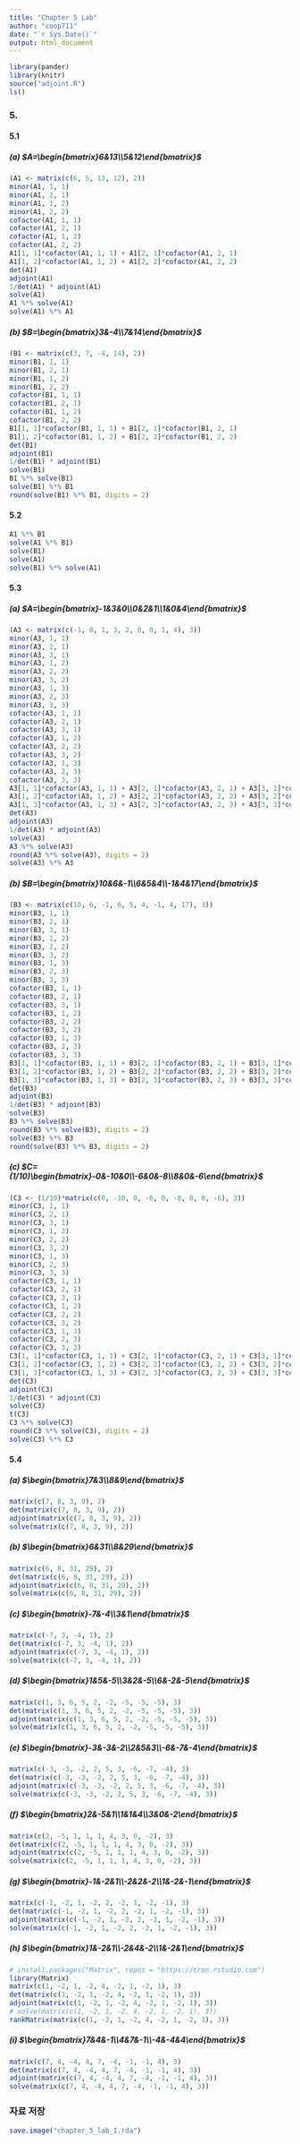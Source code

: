 ```yaml
---
title: "Chapter 5 Lab"
author: "coop711"
date: "`r Sys.Date()`"
output: html_document
---
```


```r
library(pander)
library(knitr)
source("adjoint.R")
ls()
```

### 5.

#### 5.1   

##### (a) $A=\begin{bmatrix}6&13\\5&12\end{bmatrix}$

```r
(A1 <- matrix(c(6, 5, 13, 12), 2))
minor(A1, 1, 1)
minor(A1, 2, 1)
minor(A1, 1, 2)
minor(A1, 2, 2)
cofactor(A1, 1, 1)
cofactor(A1, 2, 1)
cofactor(A1, 1, 2)
cofactor(A1, 2, 2)
A1[1, 1]*cofactor(A1, 1, 1) + A1[2, 1]*cofactor(A1, 2, 1)
A1[1, 2]*cofactor(A1, 1, 2) + A1[2, 2]*cofactor(A1, 2, 2)
det(A1)
adjoint(A1)
1/det(A1) * adjoint(A1)
solve(A1)
A1 %*% solve(A1)
solve(A1) %*% A1
```

##### (b) $B=\begin{bmatrix}3&-4\\7&14\end{bmatrix}$

```r
(B1 <- matrix(c(3, 7, -4, 14), 2))
minor(B1, 1, 1)
minor(B1, 2, 1)
minor(B1, 1, 2)
minor(B1, 2, 2)
cofactor(B1, 1, 1)
cofactor(B1, 2, 1)
cofactor(B1, 1, 2)
cofactor(B1, 2, 2)
B1[1, 1]*cofactor(B1, 1, 1) + B1[2, 1]*cofactor(B1, 2, 1)
B1[1, 2]*cofactor(B1, 1, 2) + B1[2, 2]*cofactor(B1, 2, 2)
det(B1)
adjoint(B1)
1/det(B1) * adjoint(B1)
solve(B1)
B1 %*% solve(B1)
solve(B1) %*% B1
round(solve(B1) %*% B1, digits = 2)
```

#### 5.2

```r
A1 %*% B1
solve(A1 %*% B1)
solve(B1)
solve(A1)
solve(B1) %*% solve(A1)
```

#### 5.3

##### (a) $A=\begin{bmatrix}-1&3&0\\0&2&1\\1&0&4\end{bmatrix}$

```r
(A3 <- matrix(c(-1, 0, 1, 3, 2, 0, 0, 1, 4), 3))
minor(A3, 1, 1)
minor(A3, 2, 1)
minor(A3, 3, 1)
minor(A3, 1, 2)
minor(A3, 2, 2)
minor(A3, 3, 2)
minor(A3, 1, 3)
minor(A3, 2, 3)
minor(A3, 3, 3)
cofactor(A3, 1, 1)
cofactor(A3, 2, 1)
cofactor(A3, 3, 1)
cofactor(A3, 1, 2)
cofactor(A3, 2, 2)
cofactor(A3, 3, 2)
cofactor(A3, 1, 3)
cofactor(A3, 2, 3)
cofactor(A3, 3, 3)
A3[1, 1]*cofactor(A3, 1, 1) + A3[2, 1]*cofactor(A3, 2, 1) + A3[3, 1]*cofactor(A3, 3, 1)
A3[1, 2]*cofactor(A3, 1, 2) + A3[2, 2]*cofactor(A3, 2, 2) + A3[3, 2]*cofactor(A3, 3, 2)
A3[1, 3]*cofactor(A3, 1, 3) + A3[2, 3]*cofactor(A3, 2, 3) + A3[3, 3]*cofactor(A3, 3, 3)
det(A3)
adjoint(A3)
1/det(A3) * adjoint(A3)
solve(A3)
A3 %*% solve(A3)
round(A3 %*% solve(A3), digits = 2)
solve(A3) %*% A3
```

##### (b) $B=\begin{bmatrix}10&6&-1\\6&5&4\\-1&4&17\end{bmatrix}$

```r
(B3 <- matrix(c(10, 6, -1, 6, 5, 4, -1, 4, 17), 3))
minor(B3, 1, 1)
minor(B3, 2, 1)
minor(B3, 3, 1)
minor(B3, 1, 2)
minor(B3, 2, 2)
minor(B3, 3, 2)
minor(B3, 1, 3)
minor(B3, 2, 3)
minor(B3, 3, 3)
cofactor(B3, 1, 1)
cofactor(B3, 2, 1)
cofactor(B3, 3, 1)
cofactor(B3, 1, 2)
cofactor(B3, 2, 2)
cofactor(B3, 3, 2)
cofactor(B3, 1, 3)
cofactor(B3, 2, 3)
cofactor(B3, 3, 3)
B3[1, 1]*cofactor(B3, 1, 1) + B3[2, 1]*cofactor(B3, 2, 1) + B3[3, 1]*cofactor(B3, 3, 1)
B3[1, 2]*cofactor(B3, 1, 2) + B3[2, 2]*cofactor(B3, 2, 2) + B3[3, 2]*cofactor(B3, 3, 2)
B3[1, 3]*cofactor(B3, 1, 3) + B3[2, 3]*cofactor(B3, 2, 3) + B3[3, 3]*cofactor(B3, 3, 3)
det(B3)
adjoint(B3)
1/det(B3) * adjoint(B3)
solve(B3)
B3 %*% solve(B3)
round(B3 %*% solve(B3), digits = 2)
solve(B3) %*% B3
round(solve(B3) %*% B3, digits = 2)
```

##### (c) $C=(1/10)\begin{bmatrix}-0&-10&0\\-6&0&-8\\8&0&-6\end{bmatrix}$

```r
(C3 <- (1/10)*matrix(c(0, -10, 0, -6, 0, -8, 8, 0, -6), 3))
minor(C3, 1, 1)
minor(C3, 2, 1)
minor(C3, 3, 1)
minor(C3, 1, 2)
minor(C3, 2, 2)
minor(C3, 3, 2)
minor(C3, 1, 3)
minor(C3, 2, 3)
minor(C3, 3, 3)
cofactor(C3, 1, 1)
cofactor(C3, 2, 1)
cofactor(C3, 3, 1)
cofactor(C3, 1, 2)
cofactor(C3, 2, 2)
cofactor(C3, 3, 2)
cofactor(C3, 1, 3)
cofactor(C3, 2, 3)
cofactor(C3, 3, 3)
C3[1, 1]*cofactor(C3, 1, 1) + C3[2, 1]*cofactor(C3, 2, 1) + C3[3, 1]*cofactor(C3, 3, 1)
C3[1, 2]*cofactor(C3, 1, 2) + C3[2, 2]*cofactor(C3, 2, 2) + C3[3, 2]*cofactor(C3, 3, 2)
C3[1, 3]*cofactor(C3, 1, 3) + C3[2, 3]*cofactor(C3, 2, 3) + C3[3, 3]*cofactor(C3, 3, 3)
det(C3)
adjoint(C3)
1/det(C3) * adjoint(C3)
solve(C3)
t(C3)
C3 %*% solve(C3)
round(C3 %*% solve(C3), digits = 2)
solve(C3) %*% C3
```

#### 5.4

##### (a) $\begin{bmatrix}7&3\\8&9\end{bmatrix}$

```r
matrix(c(7, 8, 3, 9), 2)
det(matrix(c(7, 8, 3, 9), 2))
adjoint(matrix(c(7, 8, 3, 9), 2))
solve(matrix(c(7, 8, 3, 9), 2))
```

##### (b) $\begin{bmatrix}6&31\\8&29\end{bmatrix}$

```r
matrix(c(6, 8, 31, 29), 2)
det(matrix(c(6, 8, 31, 29), 2))
adjoint(matrix(c(6, 8, 31, 29), 2))
solve(matrix(c(6, 8, 31, 29), 2))
```

##### (c) $\begin{bmatrix}-7&-4\\3&1\end{bmatrix}$

```r
matrix(c(-7, 3, -4, 1), 2)
det(matrix(c(-7, 3, -4, 1), 2))
adjoint(matrix(c(-7, 3, -4, 1), 2))
solve(matrix(c(-7, 3, -4, 1), 2))
```

##### (d) $\begin{bmatrix}1&5&-5\\3&2&-5\\6&-2&-5\end{bmatrix}$

```r
matrix(c(1, 3, 6, 5, 2, -2, -5, -5, -5), 3)
det(matrix(c(1, 3, 6, 5, 2, -2, -5, -5, -5), 3))
adjoint(matrix(c(1, 3, 6, 5, 2, -2, -5, -5, -5), 3))
solve(matrix(c(1, 3, 6, 5, 2, -2, -5, -5, -5), 3))
```

##### (e) $\begin{bmatrix}-3&-3&-2\\2&5&3\\-6&-7&-4\end{bmatrix}$

```r
matrix(c(-3, -3, -2, 2, 5, 3, -6, -7, -4), 3)
det(matrix(c(-3, -3, -2, 2, 5, 3, -6, -7, -4), 3))
adjoint(matrix(c(-3, -3, -2, 2, 5, 3, -6, -7, -4), 3))
solve(matrix(c(-3, -3, -2, 2, 5, 3, -6, -7, -4), 3))
```

##### (f) $\begin{bmatrix}2&-5&1\\1&1&4\\3&0&-2\end{bmatrix}$

```r
matrix(c(2, -5, 1, 1, 1, 4, 3, 0, -2), 3)
det(matrix(c(2, -5, 1, 1, 1, 4, 3, 0, -2), 3))
adjoint(matrix(c(2, -5, 1, 1, 1, 4, 3, 0, -2), 3))
solve(matrix(c(2, -5, 1, 1, 1, 4, 3, 0, -2), 3))
```

##### (g) $\begin{bmatrix}-1&-2&1\\-2&2&-2\\1&-2&-1\end{bmatrix}$

```r
matrix(c(-1, -2, 1, -2, 2, -2, 1, -2, -1), 3)
det(matrix(c(-1, -2, 1, -2, 2, -2, 1, -2, -1), 3))
adjoint(matrix(c(-1, -2, 1, -2, 2, -2, 1, -2, -1), 3))
solve(matrix(c(-1, -2, 1, -2, 2, -2, 1, -2, -1), 3))
```

##### (h) $\begin{bmatrix}1&-2&1\\-2&4&-2\\1&-2&1\end{bmatrix}$

```r
# install.packages("Matrix", repos = "https://cran.rstudio.com")
library(Matrix)
matrix(c(1, -2, 1, -2, 4, -2, 1, -2, 1), 3)
det(matrix(c(1, -2, 1, -2, 4, -2, 1, -2, 1), 3))
adjoint(matrix(c(1, -2, 1, -2, 4, -2, 1, -2, 1), 3))
# solve(matrix(c(1, -2, 1, -2, 4, -2, 1, -2, 1), 3))
rankMatrix(matrix(c(1, -2, 1, -2, 4, -2, 1, -2, 1), 3))
```

##### (i) $\begin{bmatrix}7&4&-1\\4&7&-1\\-4&-4&4\end{bmatrix}$

```r
matrix(c(7, 4, -4, 4, 7, -4, -1, -1, 4), 3)
det(matrix(c(7, 4, -4, 4, 7, -4, -1, -1, 4), 3))
adjoint(matrix(c(7, 4, -4, 4, 7, -4, -1, -1, 4), 3))
solve(matrix(c(7, 4, -4, 4, 7, -4, -1, -1, 4), 3))
```


### 자료 저장

```r
save.image("chapter_5_lab_I.rda")
```